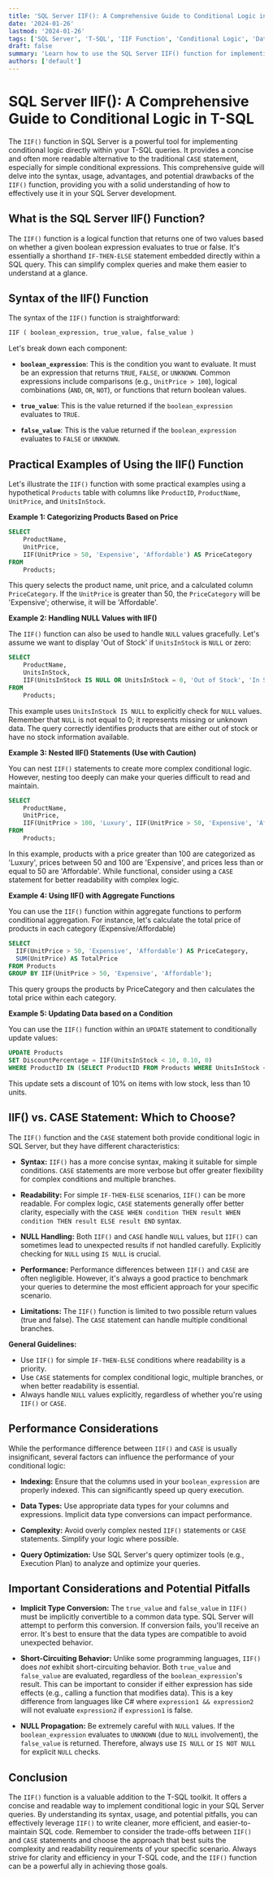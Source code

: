 ```yaml
---
title: 'SQL Server IIF(): A Comprehensive Guide to Conditional Logic in T-SQL'
date: '2024-01-26'
lastmod: '2024-01-26'
tags: ['SQL Server', 'T-SQL', 'IIF Function', 'Conditional Logic', 'Database Development', 'SQL Programming', 'Query Optimization']
draft: false
summary: 'Learn how to use the SQL Server IIF() function for implementing conditional logic within your T-SQL queries. This guide covers syntax, practical examples, performance considerations, and comparisons with CASE statements.'
authors: ['default']
---
```


# SQL Server IIF(): A Comprehensive Guide to Conditional Logic in T-SQL

The `IIF()` function in SQL Server is a powerful tool for implementing conditional logic directly within your T-SQL queries.  It provides a concise and often more readable alternative to the traditional `CASE` statement, especially for simple conditional expressions. This comprehensive guide will delve into the syntax, usage, advantages, and potential drawbacks of the `IIF()` function, providing you with a solid understanding of how to effectively use it in your SQL Server development.

## What is the SQL Server IIF() Function?

The `IIF()` function is a logical function that returns one of two values based on whether a given boolean expression evaluates to true or false.  It's essentially a shorthand `IF-THEN-ELSE` statement embedded directly within a SQL query.  This can simplify complex queries and make them easier to understand at a glance.

## Syntax of the IIF() Function

The syntax of the `IIF()` function is straightforward:

```sql
IIF ( boolean_expression, true_value, false_value )
```

Let's break down each component:

*   **`boolean_expression`**: This is the condition you want to evaluate.  It must be an expression that returns `TRUE`, `FALSE`, or `UNKNOWN`. Common expressions include comparisons (e.g., `UnitPrice > 100`), logical combinations (`AND`, `OR`, `NOT`), or functions that return boolean values.

*   **`true_value`**: This is the value returned if the `boolean_expression` evaluates to `TRUE`.

*   **`false_value`**: This is the value returned if the `boolean_expression` evaluates to `FALSE` or `UNKNOWN`.

## Practical Examples of Using the IIF() Function

Let's illustrate the `IIF()` function with some practical examples using a hypothetical `Products` table with columns like `ProductID`, `ProductName`, `UnitPrice`, and `UnitsInStock`.

**Example 1: Categorizing Products Based on Price**

```sql
SELECT
    ProductName,
    UnitPrice,
    IIF(UnitPrice > 50, 'Expensive', 'Affordable') AS PriceCategory
FROM
    Products;
```

This query selects the product name, unit price, and a calculated column `PriceCategory`.  If the `UnitPrice` is greater than 50, the `PriceCategory` will be 'Expensive'; otherwise, it will be 'Affordable'.

**Example 2: Handling NULL Values with IIF()**

The `IIF()` function can also be used to handle `NULL` values gracefully.  Let's assume we want to display 'Out of Stock' if `UnitsInStock` is `NULL` or zero:

```sql
SELECT
    ProductName,
    UnitsInStock,
    IIF(UnitsInStock IS NULL OR UnitsInStock = 0, 'Out of Stock', 'In Stock') AS StockStatus
FROM
    Products;
```

This example uses `UnitsInStock IS NULL` to explicitly check for `NULL` values. Remember that `NULL` is not equal to 0; it represents missing or unknown data.  The query correctly identifies products that are either out of stock or have no stock information available.

**Example 3: Nested IIF() Statements (Use with Caution)**

You can nest `IIF()` statements to create more complex conditional logic. However, nesting too deeply can make your queries difficult to read and maintain.

```sql
SELECT
    ProductName,
    UnitPrice,
    IIF(UnitPrice > 100, 'Luxury', IIF(UnitPrice > 50, 'Expensive', 'Affordable')) AS PriceCategory
FROM
    Products;
```

In this example, products with a price greater than 100 are categorized as 'Luxury', prices between 50 and 100 are 'Expensive', and prices less than or equal to 50 are 'Affordable'. While functional, consider using a `CASE` statement for better readability with complex logic.

**Example 4:  Using IIF() with Aggregate Functions**

You can use the `IIF()` function within aggregate functions to perform conditional aggregation. For instance, let's calculate the total price of products in each category (Expensive/Affordable)

```sql
SELECT
  IIF(UnitPrice > 50, 'Expensive', 'Affordable') AS PriceCategory,
  SUM(UnitPrice) AS TotalPrice
FROM Products
GROUP BY IIF(UnitPrice > 50, 'Expensive', 'Affordable');
```

This query groups the products by PriceCategory and then calculates the total price within each category.

**Example 5: Updating Data based on a Condition**

You can use the `IIF()` function within an `UPDATE` statement to conditionally update values:

```sql
UPDATE Products
SET DiscountPercentage = IIF(UnitsInStock < 10, 0.10, 0)
WHERE ProductID IN (SELECT ProductID FROM Products WHERE UnitsInStock < 50) ;
```

This update sets a discount of 10% on items with low stock, less than 10 units.
## IIF() vs. CASE Statement: Which to Choose?

The `IIF()` function and the `CASE` statement both provide conditional logic in SQL Server, but they have different characteristics:

*   **Syntax:** `IIF()` has a more concise syntax, making it suitable for simple conditions. `CASE` statements are more verbose but offer greater flexibility for complex conditions and multiple branches.

*   **Readability:** For simple `IF-THEN-ELSE` scenarios, `IIF()` can be more readable. For complex logic, `CASE` statements generally offer better clarity, especially with the `CASE WHEN condition THEN result WHEN condition THEN result ELSE result END` syntax.

*   **NULL Handling:** Both `IIF()` and `CASE` handle `NULL` values, but `IIF()` can sometimes lead to unexpected results if not handled carefully.  Explicitly checking for `NULL` using `IS NULL` is crucial.

*   **Performance:** Performance differences between `IIF()` and `CASE` are often negligible. However, it's always a good practice to benchmark your queries to determine the most efficient approach for your specific scenario.

*   **Limitations:** The `IIF()` function is limited to two possible return values (true and false).  The `CASE` statement can handle multiple conditional branches.

**General Guidelines:**

*   Use `IIF()` for simple `IF-THEN-ELSE` conditions where readability is a priority.
*   Use `CASE` statements for complex conditional logic, multiple branches, or when better readability is essential.
*   Always handle `NULL` values explicitly, regardless of whether you're using `IIF()` or `CASE`.

## Performance Considerations

While the performance difference between `IIF()` and `CASE` is usually insignificant, several factors can influence the performance of your conditional logic:

*   **Indexing:** Ensure that the columns used in your `boolean_expression` are properly indexed.  This can significantly speed up query execution.

*   **Data Types:** Use appropriate data types for your columns and expressions.  Implicit data type conversions can impact performance.

*   **Complexity:** Avoid overly complex nested `IIF()` statements or `CASE` statements.  Simplify your logic where possible.

*   **Query Optimization:** Use SQL Server's query optimizer tools (e.g., Execution Plan) to analyze and optimize your queries.

## Important Considerations and Potential Pitfalls

*   **Implicit Type Conversion:**  The `true_value` and `false_value` in `IIF()` must be implicitly convertible to a common data type. SQL Server will attempt to perform this conversion. If conversion fails, you'll receive an error.  It's best to ensure that the data types are compatible to avoid unexpected behavior.

*   **Short-Circuiting Behavior:**  Unlike some programming languages, `IIF()` does *not* exhibit short-circuiting behavior. Both `true_value` and `false_value` are evaluated, regardless of the `boolean_expression`'s result. This can be important to consider if either expression has side effects (e.g., calling a function that modifies data). This is a key difference from languages like C# where `expression1 && expression2` will not evaluate `expression2` if `expression1` is false.

*   **NULL Propagation:** Be extremely careful with `NULL` values. If the `boolean_expression` evaluates to `UNKNOWN` (due to `NULL` involvement), the `false_value` is returned. Therefore, always use `IS NULL` or `IS NOT NULL` for explicit `NULL` checks.

## Conclusion

The `IIF()` function is a valuable addition to the T-SQL toolkit. It offers a concise and readable way to implement conditional logic in your SQL Server queries. By understanding its syntax, usage, and potential pitfalls, you can effectively leverage `IIF()` to write cleaner, more efficient, and easier-to-maintain SQL code. Remember to consider the trade-offs between `IIF()` and `CASE` statements and choose the approach that best suits the complexity and readability requirements of your specific scenario.  Always strive for clarity and efficiency in your T-SQL code, and the `IIF()` function can be a powerful ally in achieving those goals.